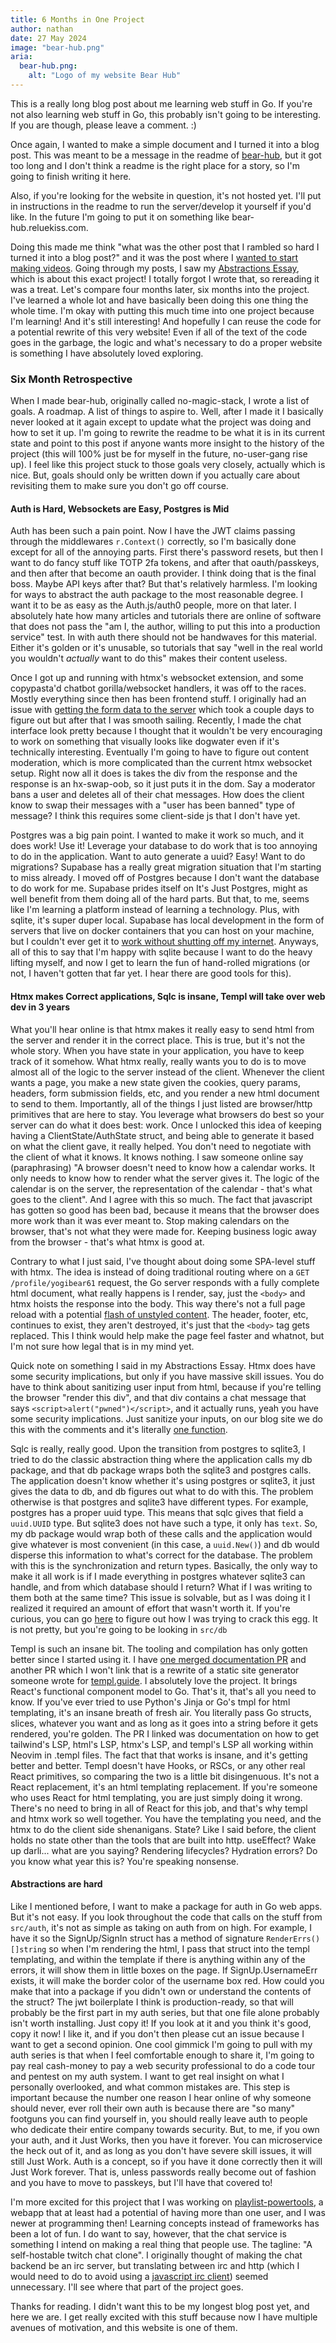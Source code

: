 ```yaml
---
title: 6 Months in One Project
author: nathan
date: 27 May 2024
image: "bear-hub.png"
aria:
  bear-hub.png:
    alt: "Logo of my website Bear Hub"
---
```


This is a really long blog post about me learning web stuff in Go. If you're not also learning web stuff in Go,
this probably isn't going to be interesting. If you are though, please leave a comment. :)

Once again, I wanted to make a simple document and I turned it into a blog post. This was meant to be a message in
the readme of [bear-hub](https://github.com/nathan-hello/bear-hub/), but it got too long and I don't think a readme
is the right place for a story, so I'm going to finish writing it here. 

Also, if you're looking for the website in question, it's not hosted yet. I'll put in instructions in the readme
to run the server/develop it yourself if you'd like. In the future I'm going to put it on something like 
bear-hub.reluekiss.com.

Doing this made me think "what was the other post that I rambled so hard I turned it into a blog post?" and it was
the post where I [wanted to start making videos](https://www.reluekiss.com/nathan/p/100017). Going through my posts,
I saw my [Abstractions Essay](https://www.reluekiss.com/nathan/p/100006), which is about this exact project!
I totally forgot I wrote that, so rereading it was a treat.
Let's compare four months later, six months into the project. I've learned a whole lot and have basically been doing
this one thing the whole time. I'm okay with putting this much time into one project because I'm learning! And it's
still interesting! And hopefully I can reuse the code for a potential rewrite of this very website! Even if all of the
text of the code goes in the garbage, the logic and what's necessary to do a proper website is something I have absolutely
loved exploring.

### Six Month Retrospective

When I made bear-hub, originally called no-magic-stack, I wrote a list of goals. A roadmap. A list of things to aspire
to. Well, after I made it I basically never looked at it again except to update what the project was doing and how to
set it up. I'm going to rewrite the readme to be what it is in its current state and point
to this post if anyone wants more insight to the history of the project (this will 100% just be for myself in the future,
no-user-gang rise up). I feel like this project stuck to those goals very closely, actually which is nice. But, 
goals should only be written down if you actually care about revisiting them to make sure you don't go off course.

#### Auth is Hard, Websockets are Easy, Postgres is Mid

Auth has been such a pain point. Now I have the JWT claims passing through the middlewares `r.Context()` correctly, so
I'm basically done except for all of the annoying parts. First there's password resets, but then I want to do fancy
stuff like TOTP 2fa tokens, and after that oauth/passkeys, and then after that become an oauth provider. I think doing
that is the final boss. Maybe API keys after that? But that's relatively harmless. I'm looking for ways to abstract
the auth package to the most reasonable degree. I want it to be as easy as the Auth.js/auth0 people, more on that later. 
I absolutely hate how many articles and tutorials
there are online of software that does not pass the "am I, the author, willing to put this into a production service" 
test. In with auth there should not be handwaves for this material. Either it's
golden or it's unusable, so tutorials that say "well in the real world you wouldn't *actually* want to do this" makes their content useless.

Once I got up and running with htmx's websocket extension, and some copypasta'd chatbot gorilla/websocket handlers,
it was off to the races. Mostly everything since then has been frontend stuff. I originally had an issue with 
[getting the form data to the server](https://stackoverflow.com/questions/77953521/htmx-websocket-extension-not-sending-form-data-in-message-to-server)
which took a couple days to figure out but after that I was smooth sailing. Recently, I made the chat interface look
pretty because I thought that it wouldn't be very encouraging to work on something that visually looks like dogwater
even if it's technically interesting. Eventually I'm going to have to figure out content moderation, which is more
complicated than the current htmx websocket setup. Right now all it does is takes the div from the response and the
response is an hx-swap-oob, so it just puts it in the dom. Say a moderator bans a user and deletes all of their
chat messages. How does the client know to swap their messages with a "user has been banned" type of message? I 
think this requires some client-side js that I don't have yet.

Postgres was a big pain point. I wanted to make it work so much, and it does work! Use it! Leverage your database
to do work that is too annoying to do in the application. Want to auto generate a uuid? Easy! Want to do migrations?
Supabase has a really great migration situation that I'm starting to miss already. I moved off of Postgres because I don't want the database to do work
for me. Supabase prides itself on It's Just Postgres, might as well benefit from them doing all of the hard parts. 
But that, to me, seems like I'm learning a platform instead of learning a technology. Plus,
with sqlite, it's super duper local. Supabase has local development in the form of servers that live on docker containers
that you can host on your machine, but I couldn't ever get it to [work without shutting off my internet](https://github.com/supabase/supabase/issues/19645). 
Anyways, all of this to say that I'm happy with sqlite because I want to do the heavy lifting myself, and now I get to learn the fun of
hand-rolled migrations (or not, I haven't gotten that far yet. I hear there are good tools for this). 

#### Htmx makes Correct applications, Sqlc is insane, Templ will take over web dev in 3 years

What you'll hear online is that htmx makes it really easy to send html from the server and render it in the
correct place. This is true, but it's not the whole story. When you have state in your application, you have
to keep track of it somehow. What htmx really, really wants you to do is to move almost all of the logic to
the server instead of the client. Whenever the client wants a page, you make a new state given the cookies,
query params, headers, form submission fields, etc, and you render a new html document to send to them. 
Importantly, all of the things I just listed are browser/http primitives that are here to stay. You leverage
what browsers do best so your server can do what it does best: work. Once I unlocked this idea of keeping
having a ClientState/AuthState struct, and being able to generate it based on what the client gave, it
really helped. You don't need to negotiate with the client of what it knows. It knows nothing. I saw someone
online say (paraphrasing) "A browser doesn't need to know how a calendar works. It only needs to know how
to render what the server gives it. The logic of the calendar is on the server, the representation of the
calendar - that's what goes to the client". And I agree with this so much. The fact that javascript has gotten
so good has been bad, because it means that the browser does more work than it was ever meant to. Stop making
calendars on the browser, that's not what they were made for. Keeping business logic away from the browser - that's what htmx is good at.

Contrary to what I just said, I've thought about doing some SPA-level stuff with htmx. The idea is instead of doing 
traditional routing where on a `GET /profile/yogibear61` request, the Go server responds with a fully complete html document, what really 
happens is I render, say, just the `<body>` and htmx hoists the response into the body. 
This way there's not a full page reload with a potential [flash of unstyled content](https://www.wikiwand.com/en/Flash_of_unstyled_content).
The header, footer, etc, continues to exist, they aren't destroyed, it's just that the `<body>` tag gets
replaced. This I think would help make the page feel faster and whatnot, but I'm not sure how legal that is in my mind
yet. 

Quick note on something I said in my Abstractions Essay. Htmx does have some security implications, but only
if you have massive skill issues. You do have to think about sanitizing user input from html, because if you're
telling the browser "render this div", and that div contains a chat message that says `<script>alert("pwned")</script>`,
and it actually runs, yeah you have some security implications. Just sanitize your inputs, on our blog site we do this
with the comments and it's literally [one function](https://github.com/nathan-hello/personal-site/commit/fc066e0c1289f8febeedf27c03f07290f15e402d).

Sqlc is really, really good. Upon the transition from postgres to sqlite3, I tried to do the classic abstraction
thing where the application calls my db package, and that db package wraps both the sqlite3 and postgres
calls. The application doesn't know whether it's using postgres or sqlite3, it just gives the data to db,
and db figures out what to do with this. The problem otherwise is that postgres and sqlite3 have different types.
For example, postgres has a proper uuid type. This means that sqlc gives that field a `uuid.UUID` type. But sqlite3
does not have such a type, it only has `text`. So, my db package would wrap both of these calls and the application
would give whatever is most convenient (in this case, a `uuid.New()`) and db would disperse this information to
what's correct for the database. The problem with this is the synchronization and return types. Basically, the only
way to make it all work is if I made everything in postgres whatever sqlite3 can handle, and from which database
should I return? What if I was writing to them both at the same time? This issue is solvable, but as I was doing it
I realized it required an amount of effort that wasn't worth it. If you're curious, you can go
[here](https://github.com/nathan-hello/bear-hub/tree/sqlc-shananigans)
to figure out how I was trying to crack this egg. It is not pretty, but you're going to be looking in `src/db`

Templ is such an insane bit. The tooling and compilation has only gotten better since I started using it. I have
[one merged documentation PR](https://github.com/a-h/templ/pull/367) and another PR which I won't link that is a
rewrite of a static site generator someone wrote for [templ.guide](https://templ.guide). I absolutely love the project. 
It brings React's functional component model
to Go. That's it, that's all you need to know. If you've ever tried to use Python's Jinja or Go's tmpl for html templating,
it's an insane breath of fresh air. You literally pass Go structs, slices, whatever you want and as long as it goes
into a string before it gets rendered, you're golden. The PR I linked was documentation on how to get tailwind's LSP, html's LSP, htmx's LSP,
and templ's LSP all working within Neovim in .templ files. 
The fact that that works is insane, and it's getting better and better. Templ doesn't have Hooks, or RSCs,
or any other real React primitives, so comparing the two is a little bit disingenuous. It's not a React replacement,
it's an html templating replacement. If you're someone who uses React for html templating, you are just simply doing
it wrong. There's no need to bring in all of React for this job, and that's why templ and htmx work so well together.
You have the templating you need, and the htmx to do the client side shenanigans. State? Like I said before, the client
holds no state other than the tools that are built into http. useEffect? Wake up darli... what are you saying? 
Rendering lifecycles? Hydration errors? Do you know what year this is? You're speaking nonsense.

#### Abstractions are hard

Like I mentioned before, I want to make a package for auth in Go web apps. But it's not easy. If you look throughout
the code that calls on the stuff from `src/auth`, it's not as simple as taking on auth from on high. For example, I have it
so the SignUp/SignIn struct has a method of signature `RenderErrs() []string` so when I'm rendering the html, I pass that
struct into the templ templating, and within the template if there is anything within any of the errors, it will show them
in little boxes on the page. If SignUp.UsernameErr exists, it will make the border color of the username box red. How could
you make that into a package if you didn't own or understand the contents of the struct? The jwt boilerplate I think is
production-ready, so that will probably be the first part in my auth series, but that one file alone probably isn't worth
installing. Just copy it! If you look at it and you think it's good, copy it now! I like it, and if you don't then
please cut an issue because I want to get a second opinion. One cool gimmick I'm going to pull with my auth series is that
when I feel comfortable enough to share it, I'm going to pay real cash-money to pay a web security professional to do a code
tour and pentest on my auth system. I want to get real insight on what I personally overlooked, and what common mistakes are. 
This step is important because the number one reason I hear online of why someone should never, ever roll their own auth is
because there are "so many" footguns you can find yourself in, you should really leave auth to people who dedicate their
entire company towards security. But, to me, if you own your auth, and it Just Works, then you have it forever. You can
microservice the heck out of it, and as long as you don't have severe skill issues, it will still Just Work. Auth is a concept,
so if you have it done correctly then it will Just Work forever. That is, unless passwords really become out of fashion
and you have to move to passkeys, but I'll have that covered to!

I'm more excited for this project that I was working on [playlist-powertools](https://github.com/nathan-hello/playlist-powertools),
a webapp that at least had a potential of having more than one user, and I was newer at programming then! Learning concepts
instead of frameworks has been a lot of fun. I do want to say, however, that the chat service is something I intend on making
a real thing that people use. The tagline: "A self-hostable twitch chat clone". I originally thought
of making the chat backend be an irc server, but translating between irc and http (which I would need to do to avoid using
a [javascript irc client](https://github.com/kiwiirc/irc-framework/)) seemed unnecessary. I'll see where that part of the
project goes.

Thanks for reading. I didn't want this to be my longest blog post yet, and here we are. I get really excited with this stuff
because now I have multiple avenues of motivation, and this website is one of them. 

